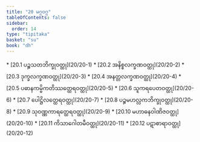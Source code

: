```yaml
---
title: "20 မဂ္ဂဝဂ္ဂ"
tableOfContents: false
sidebar:
  order: 14
type: "tipitaka"
basket: "su"
book: "dh"
---
```



<DynamicBreadcrumb />



<TableOfContents book="dh" section="20">
* [20.1 ပဉ္စသတဘိက္ခုဝတ္ထု](20/20-1)
* [20.2 အနိစ္စလက္ခဏဝတ္ထု](20/20-2)
* [20.3 ဒုက္ခလက္ခဏဝတ္ထု](20/20-3)
* [20.4 အနတ္တလက္ခဏဝတ္ထု](20/20-4)
* [20.5 ပဓာနကမ္မိကတိဿတ္ထေရဝတ္ထု](20/20-5)
* [20.6 သူကရပေတဝတ္ထု](20/20-6)
* [20.7 ပေါဋ္ဌိလတ္ထေရဝတ္ထု](20/20-7)
* [20.8 ပဉ္စမဟလ္လကဘိက္ခုဝတ္ထု](20/20-8)
* [20.9 သုဝဏ္ဏကာရတ္ထေရဝတ္ထု](20/20-9)
* [20.10 မဟာဓနဝါဏိဇဝတ္ထု](20/20-10)
* [20.11 ကိသာဂေါတမီဝတ္ထု](20/20-11)
* [20.12 ပဋာစာရာဝတ္ထု](20/20-12)
</TableOfContents>